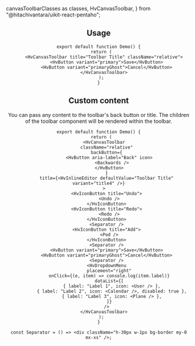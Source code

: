   canvasToolbarClasses as classes,
  HvCanvasToolbar,
} from "@hitachivantara/uikit-react-pentaho";


<Header
  params={{
    name: "Toolbar",
    packageName: "pentaho",
    classes,
    componentPath: "Canvas/Toolbar",
  }}
/>

## Usage

```tsx live
export default function Demo() {
  return (
    <HvCanvasToolbar title="Toolbar Title" className="relative">
      <HvButton variant="primary">Save</HvButton>
      <HvButton variant="primaryGhost">Cancel</HvButton>
    </HvCanvasToolbar>
  );
}
```

## Custom content

You can pass any content to the toolbar's back button or title. The children of the toolbar component will be rendered within the toolbar.

```tsx live
export default function Demo() {
  return (
    <HvCanvasToolbar
      className="relative"
      backButton={
        <HvButton aria-label="Back" icon>
          <Backwards />
        </HvButton>
      }
      title={<HvInlineEditor defaultValue="Toolbar Title" variant="title4" />}
    >
      <HvIconButton title="Undo">
        <Undo />
      </HvIconButton>
      <HvIconButton title="Redo">
        <Redo />
      </HvIconButton>
      <Separator />
      <HvIconButton title="Add">
        <Pod />
      </HvIconButton>
      <Separator />
      <HvButton variant="primary">Save</HvButton>
      <HvButton variant="primaryGhost">Cancel</HvButton>
      <Separator />
      <HvDropdownMenu
        placement="right"
        onClick={(e, item) => console.log(item.label)}
        dataList={[
          { label: "Label 1", icon: <User /> },
          { label: "Label 2", icon: <Calendar />, disabled: true },
          { label: "Label 3", icon: <Plane /> },
        ]}
      />
    </HvCanvasToolbar>
  );
}

const Separator = () => <div className="h-30px w-1px bg-border my-0 mx-xs" />;
```
